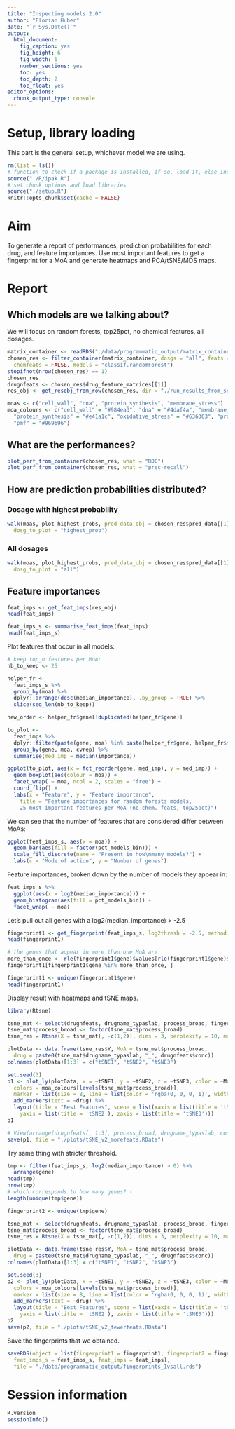 ```yaml
---
title: "Inspecting models 2.0"
author: "Florian Huber"
date: "`r Sys.Date()`"
output:
  html_document:
    fig_caption: yes
    fig_height: 6
    fig_width: 6
    number_sections: yes
    toc: yes
    toc_depth: 2
    toc_float: yes
editor_options: 
  chunk_output_type: console
---
```


# Setup, library loading

This part is the general setup, whichever model we are using.

```r
rm(list = ls())
# function to check if a package is installed, if so, load it, else install and then load it
source("./R/ipak.R")
# set chunk options and load libraries
source("./setup.R")
knitr::opts_chunk$set(cache = FALSE)
```

# Aim

To generate a report of performances, prediction probabilities for each drug, and feature 
importances. Use most important features to get a fingerprint for a MoA and generate 
heatmaps and PCA/tSNE/MDS maps.

# Report

## Which models are we talking about?

We will focus on random forests, top25pct, no chemical features, all dosages. 

```r
matrix_container <- readRDS("./data/programmatic_output/matrix_container_ext.rds")
chosen_res <- filter_container(matrix_container, dosgs = "all", feats = "top25pct", 
  chemfeats = FALSE, models = "classif.randomForest")
stopifnot(nrow(chosen_res) == 1)
chosen_res
drugnfeats <- chosen_res$drug_feature_matrices[[1]]
res_obj <- get_resobj_from_row(chosen_res, dir = "./run_results_from_server/matrix_container_result/")

moas <- c("cell_wall", "dna", "protein_synthesis", "membrane_stress")
moa_colours <- c("cell_wall" = "#984ea3", "dna" = "#4daf4a", "membrane_stress" = "#377eb8", 
  "protein_synthesis" = "#e41a1c", "oxidative_stress" = "#636363", "protein_qc" = "#252525", 
  "pmf" = "#969696")
```

## What are the performances?

```r
plot_perf_from_container(chosen_res, what = "ROC")
plot_perf_from_container(chosen_res, what = "prec-recall")
```

## How are prediction probabilities distributed? 

### Dosage with highest probability

```r
walk(moas, plot_highest_probs, pred_data_obj = chosen_res$pred_data[[1]], 
  dosg_to_plot = "highest_prob")
```

### All dosages

```r
walk(moas, plot_highest_probs, pred_data_obj = chosen_res$pred_data[[1]], 
  dosg_to_plot = "all")
```

## Feature importances

```r
feat_imps <- get_feat_imps(res_obj)
head(feat_imps)

feat_imps_s <- summarise_feat_imps(feat_imps)
head(feat_imps_s)
```

Plot features that occur in all models:

```r
# keep top_n features per MoA:
nb_to_keep <- 25

helper_fr <- 
  feat_imps_s %>%
  group_by(moa) %>%
  dplyr::arrange(desc(median_importance), .by_group = TRUE) %>%
  slice(seq_len(nb_to_keep))

new_order <- helper_fr$gene[!duplicated(helper_fr$gene)]

to_plot <- 
  feat_imps %>%
  dplyr::filter(paste(gene, moa) %in% paste(helper_fr$gene, helper_fr$moa)) %>%
  group_by(gene, moa, cvrep) %>%
  summarise(med_imp = median(importance))

ggplot(to_plot, aes(x = fct_reorder(gene, med_imp), y = med_imp)) + 
  geom_boxplot(aes(colour = moa)) + 
  facet_wrap( ~ moa, ncol = 2, scales = "free") + 
  coord_flip() + 
  labs(x = "Feature", y = "Feature importance", 
    title = "Feature importances for random forests models, 
    25 most important features per MoA (no chem. feats, top25pct)")
```


We can see that the number of features that are considered differ between MoAs:

```r
ggplot(feat_imps_s, aes(x = moa)) + 
  geom_bar(aes(fill = factor(pct_models_bin))) + 
  scale_fill_discrete(name = "Present in how\nmany models?") + 
  labs(c = "Mode of action", y = "Number of genes")
```

Feature importances, broken down by the number of models they appear in:

```r
feat_imps_s %>%
  ggplot(aes(x = log2(median_importance))) + 
  geom_histogram(aes(fill = pct_models_bin)) + 
  facet_wrap( ~ moa)
```

Let's pull out all genes with a log2(median_importance) > -2.5

```r
fingerprint1 <- get_fingerprint(feat_imps_s, log2thresh = -2.5, method = "thresh")
head(fingerprint1)

# the genes that appear in more than one MoA are
more_than_once <- rle(fingerprint1$gene)$values[rle(fingerprint1$gene)$lengths > 1]
fingerprint1[fingerprint1$gene %in% more_than_once, ]

fingerprint1 <- unique(fingerprint1$gene)
head(fingerprint1)
```

Display result with heatmaps and tSNE maps.

```r
library(Rtsne)

tsne_mat <- select(drugnfeats, drugname_typaslab, process_broad, fingerprint1)
tsne_mat$process_broad <- factor(tsne_mat$process_broad)
tsne_res = Rtsne(X = tsne_mat[, -c(1,2)], dims = 3, perplexity = 10, max_iter = 2000)

plotData <- data.frame(tsne_res$Y, MoA = tsne_mat$process_broad, 
  drug = paste0(tsne_mat$drugname_typaslab, "_", drugnfeats$conc))
colnames(plotData)[1:3] = c("tSNE1", "tSNE2", "tSNE3")

set.seed(3)
p1 <- plot_ly(plotData, x = ~tSNE1, y = ~tSNE2, z = ~tSNE3, color = ~MoA, 
  colors = moa_colours[levels(tsne_mat$process_broad)], 
  marker = list(size = 8, line = list(color = 'rgba(0, 0, 0, 1)', width = 1.5))) %>% 
  add_markers(text = ~drug) %>% 
  layout(title = "Best Features", scene = list(xaxis = list(title = 'tSNE1'), 
    yaxis = list(title = 'tSNE2'), zaxis = list(title = 'tSNE3')))
p1

# View(arrange(drugnfeats[, 1:3], process_broad, drugname_typaslab, conc))
save(p1, file = "./plots/tSNE_v2_morefeats.RData")
```

Try same thing with stricter threshold.

```r
tmp <- filter(feat_imps_s, log2(median_importance) > 0) %>%
  arrange(gene)
head(tmp)
nrow(tmp)
# which corresponds to how many genes? - 
length(unique(tmp$gene))

fingerprint2 <- unique(tmp$gene)

tsne_mat <- select(drugnfeats, drugname_typaslab, process_broad, fingerprint2)
tsne_mat$process_broad <- factor(tsne_mat$process_broad)
tsne_res = Rtsne(X = tsne_mat[, -c(1,2)], dims = 3, perplexity = 10, max_iter = 2000)

plotData <- data.frame(tsne_res$Y, MoA = tsne_mat$process_broad, 
  drug = paste0(tsne_mat$drugname_typaslab, "_", drugnfeats$conc))
colnames(plotData)[1:3] = c("tSNE1", "tSNE2", "tSNE3")

set.seed(3)
p2 <- plot_ly(plotData, x = ~tSNE1, y = ~tSNE2, z = ~tSNE3, color = ~MoA, 
  colors = moa_colours[levels(tsne_mat$process_broad)], 
  marker = list(size = 8, line = list(color = 'rgba(0, 0, 0, 1)', width = 1.5))) %>% 
  add_markers(text = ~drug) %>% 
  layout(title = "Best Features", scene = list(xaxis = list(title = 'tSNE1'), 
    yaxis = list(title = 'tSNE2'), zaxis = list(title = 'tSNE3')))
p2
save(p2, file = "./plots/tSNE_v2_fewerfeats.RData")
```

Save the fingerprints that we obtained.

```r
saveRDS(object = list(fingerprint1 = fingerprint1, fingerprint2 = fingerprint2, 
  feat_imps_s = feat_imps_s, feat_imps = feat_imps), 
  file = "./data/programmatic_output/fingerprints_1vsall.rds")
```



# Session information

```r
R.version
sessionInfo()
```

